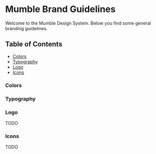 
<Meta title="Branding" />

# Mumble Brand Guidelines
Welcome to the Mumble Design System. Below you find some general branding guidelines.

## Table of Contents
- [Colors](#colors)
- [Typography](#typography)
- [Logo](#logo)
- [Icons](#icons)

### Colors
<Canvas of={ColorStories.Default} />

### Typography
<Canvas of={TypographyStories.Default} />

### Logo
TODO

### Icons
TODO
